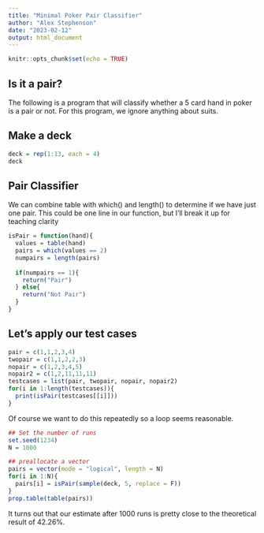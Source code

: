 ```yaml
---
title: "Minimal Poker Pair Classifier"
author: "Alex Stephenson"
date: "2023-02-12"
output: html_document
---
```


```r
knitr::opts_chunk$set(echo = TRUE)
```

## Is it a pair? 

The following is a program that will classify whether a 5 card hand in poker is a pair or not. For this program, we ignore anything about suits.


## Make a deck 

```r
deck = rep(1:13, each = 4)
deck
```


## Pair Classifier 
We can combine table with which() and length() to determine if we have just one pair. 
This could be one line in our function, but I'll break it up for teaching clarity

```r
isPair = function(hand){
  values = table(hand)
  pairs = which(values == 2)
  numpairs = length(pairs)
  
  if(numpairs == 1){
    return("Pair")
  } else{
    return("Not Pair")
  }
}
```

## Let's apply our test cases 

```r
pair = c(1,1,2,3,4)
twopair = c(1,1,2,2,3)
nopair = c(1,2,3,4,5)
nopair2 = c(1,2,11,11,11)
testcases = list(pair, twopair, nopair, nopair2)
for(i in 1:length(testcases)){
  print(isPair(testcases[[i]]))
}
```

Of course we want to do this repeatedly so a loop seems reasonable.

```r
## Set the number of runs
set.seed(1234)
N = 1000

## preallocate a vector
pairs = vector(mode = "logical", length = N)
for(i in 1:N){
  pairs[i] = isPair(sample(deck, 5, replace = F))
}
prop.table(table(pairs))
```

It turns out that our estimate after 1000 runs is pretty close to the theoretical result of 42.26%. 